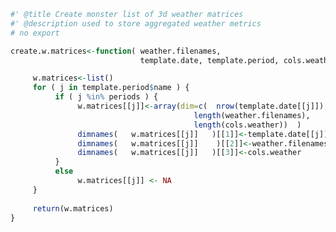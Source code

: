 
```r
#' @title Create monster list of 3d weather matrices
#' @description used to store aggregated weather metrics
# no export

create.w.matrices<-function( weather.filenames, 
                             template.date, template.period, cols.weather ) {

     w.matrices<-list()
     for ( j in template.period$name ) {
          if ( j %in% periods ) {
               w.matrices[[j]]<-array(dim=c(  nrow(template.date[[j]]), 
                                         length(weather.filenames), 
                                         length(cols.weather))  ) 
               dimnames(   w.matrices[[j]]   )[[1]]<-template.date[[j]][,1]
               dimnames(   w.matrices[[j]]    )[[2]]<-weather.filenames
               dimnames(   w.matrices[[j]]   )[[3]]<-cols.weather
          }
          else 
               w.matrices[[j]] <- NA
     }
          
     return(w.matrices)
}



```
